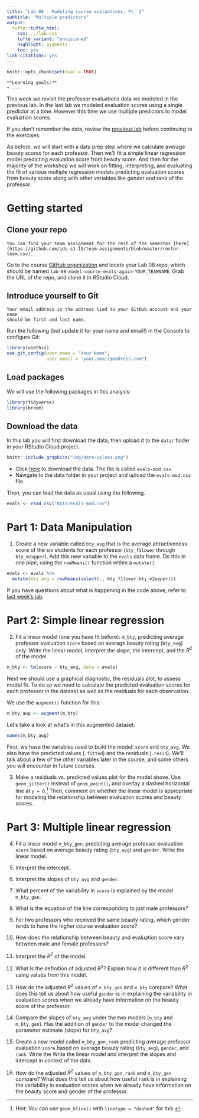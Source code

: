 ```yaml
---
title: "Lab 08 - Modeling course evaluations, Pt. 2"
subtitle: "Multiple predictors"
output: 
  tufte::tufte_html:
    css: ../lab.css
    tufte_variant: "envisioned"
    highlight: pygments
    toc: yes
link-citations: yes
---
```


```r
knitr::opts_chunk$set(eval = TRUE)
```

```marginfigure
**Learning goals:**  
+ ...
```

This week we revisit the professor evaluations data we modeled in the previous 
lab. In the last lab we modeled evaluation scores using a single predictor at a 
time. However this time we use multiple predictors to model evaluation scores.

If you don't remember the data, review the [previous lab](/labs/lab-07/lab-07-model-course-evals.html) 
before continuing to the exercises.

As before, we will start with a data prep step where we calculate average 
beauty scores for each professor. Then we'll fit a simple linear regression 
model predicting evaluation score from beauty score. And then for the majority 
of the workshop we will work on fitting, interpreting, and evaluating the fit 
of various multiple regression models predicting evaluation scores from 
beauty score along with other variables like gender and rank of the professor.

# Getting started

## Clone your repo

```marginfigure
You can find your team assignment for the rest of the semester [here](https://github.com/ids-s1-19/team-assignments/blob/master/roster-team.csv).
```

Go to the course [GitHub organization](https://github.com/ids-s1-19) and locate 
your Lab 08 repo, which should be named `lab-08-model-course-evals-again-YOUR_TEAMNAME`. 
Grab the URL of the repo, and clone it in RStudio Cloud.

## Introduce yourself to Git

```marginfigure
Your email address is the address tied to your GitHub account and your name 
should be first and last name.
```

Run the following (but update it for your name and email!) in the Console to 
configure Git:

```r
library(usethis)
use_git_config(user.name = "Your Name", 
               user.email = "your.email@address.com")
``` 

## Load packages

We will use the following packages in this analysis:

```r
library(tidyverse)
library(broom)
```
  
## Download the data

In this lab you will first download the data, then upload it to the `data/` folder 
in your RStudio Cloud project.

```r
knitr::include_graphics("img/data-upload.png")
```

- Click [here](https://introds.org/data/evals-mod.csv) to download the data. The file is called `evals-mod.csv`.
- Navigate to the data folder in your project and upload the `evals-mod.csv` file.

Then, you can load the data as usual using the following.

```r
evals <- read_csv("data/evals-mod.csv")
```

# Part 1: Data Manipulation 

1.  Create a new variable called `bty_avg` that is the average attractiveness
    score of the six students for each professor (`bty_f1lower` through 
    `bty_m2upper`). Add this new variable to the `evals` data frame. Do this in 
    one pipe, using the `rowMeans()` function within a `mutate()`.

```r
evals <- evals %>% 
  mutate(bty_avg = rowMeans(select(., bty_f1lower:bty_m2upper)))
```

If you have questions about what is happening in the code above, refer to 
[last week's lab](/labs/lab-07/lab-07-model-course-evals.html).

# Part 2: Simple linear regression

2. Fit a linear model (one you have fit before): `m_bty`, predicting average
   professor evaluation `score` based on average beauty rating (`bty_avg`) only. Write the 
   linear model, interpret the slope, the intercept, and the $R^2$ of the model.
   
```r
m_bty <- lm(score ~ bty_avg, data = evals)
```

Next we should use a graphical diagnostic, the residuals plot, to assess model 
fit. To do so we need to calculate the predicted evaluation scores for each 
professor in the dataset as well as the residuals for each observation. 

We use the `augment()` function for this:

```r
m_bty_aug <- augment(m_bty)
```

Let's take a look at what's in this augmented dataset:

```r
names(m_bty_aug)
```

First, we have the variables used to build the model: `score` and `bty_avg`. 
We also have the predicted values (`.fitted`) and the residuals (`.resid`).
We'll talk about a few of the other variables later in the course, and some 
others you will encounter in future courses.

3. Make a residuals vs. predicted values plot for the model above. Use 
   `geom_jitter()` instead of `geom_point()`, and overlay a dashed horizontal 
   line at `y = 0`.^[Hint: You can use `geom_hline()` with `linetype = "dashed"` 
   for this.] Then, comment on whether the linear model is appropriate for 
   modeling the relationship between evaluation scores and beauty scores.

# Part 3: Multiple linear regression

4. Fit a linear model `m_bty_gen`, predicting average professor evaluation `score` 
   based on average beauty rating (`bty_avg`) and `gender`. Write the 
   linear model.

5. Interpret the intercept.

6. Interpret the slopes of `bty_avg` and `gender`.

7. What percent of the variability in `score` is explained by the model `m_bty_gen`.

8. What is the equation of the line corresponding to *just* male professors?
    
9. For two professors who received the same beauty rating, which gender tends 
   to have the higher course evaluation score?
    
10. How does the relationship between beauty and evaluation score
    vary between male and female professors?
   
11. Interpret the $R^2$ of the model.

12. What is the definition of adjusted  $R^2$? Explain how it is different than 
    $R^2$ using values from this model.
    
13. How do the adjusted $R^2$ values of `m_bty_gen` and `m_bty` compare? What does this tell us 
    about how useful `gender` is in explaining the variability in evaluation scores when we 
    already have information on the beauty score of the professor.

14. Compare the slopes of `bty_avg` under the two models (`m_bty` and `m_bty_gen`). Has the 
    addition of `gender` to the model changed the parameter estimate (slope) for `bty_avg`?
    
15. Create a new model called `m_bty_gen_rank` predicting average professor evaluation 
   `score` based on average beauty rating (`bty_avg`), `gender`, and `rank`. Write the 
    Write the linear model and interpret the slopes and intercept in context of the data. 
    
16. How do the adjusted $R^2$ values of `m_bty_gen_rank` and `m_bty_gen` compare? 
    What does this tell us about how useful `rank` is in explaining the variability 
    in evaluation scores when we already have information on the beauty score and 
    gender of the professor.
    